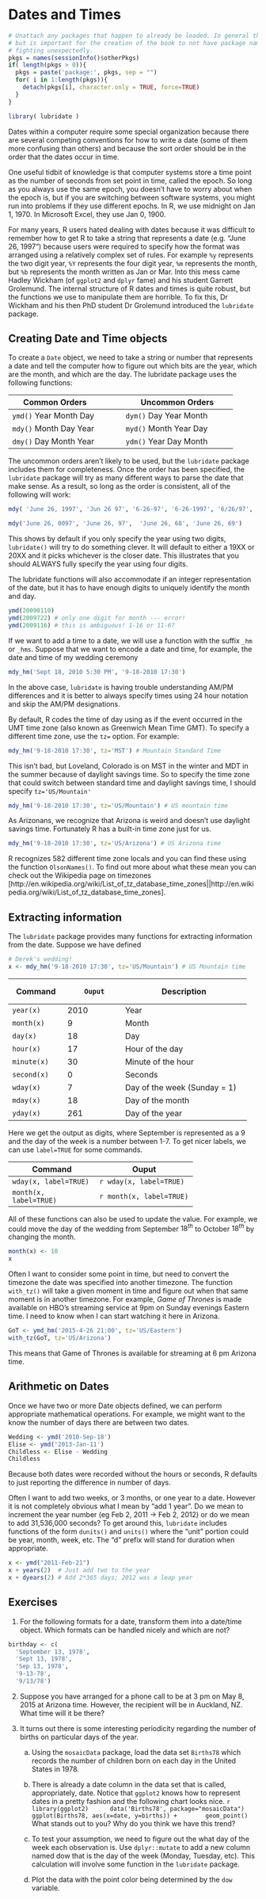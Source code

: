 # Dates and Times

```r
# Unattach any packages that happen to already be loaded. In general this is unecessary
# but is important for the creation of the book to not have package namespaces
# fighting unexpectedly.
pkgs = names(sessionInfo()$otherPkgs)
if( length(pkgs > 0)){
  pkgs = paste('package:', pkgs, sep = "")
  for( i in 1:length(pkgs)){
    detach(pkgs[i], character.only = TRUE, force=TRUE)
  }
}
```

```r
library( lubridate )
```

Dates within a computer require some special organization because there are several competing conventions for how to write a date (some of them more confusing than others) and because the sort order should be in the order that the dates occur in time.

One useful tidbit of knowledge is that computer systems store a time point as the number of seconds from set point in time, called the epoch. So long as you always use the same epoch, you doesn't have to worry about when the epoch is, but if you are switching between software systems, you might run into problems if they use different epochs. In R, we use midnight on Jan 1, 1970. In Microsoft Excel, they use Jan 0, 1900. 

For many years, R users hated dealing with dates because it was difficult to remember how to get R to take a string that represents a date (e.g. “June 26, 1997”) because users were required to specify how the format was arranged using a relatively complex set of rules. For example `%y` represents the two digit year, `%Y` represents the four digit year, `%m` represents the month, but `%b` represents the month written as Jan or Mar. Into this mess came Hadley Wickham (of `ggplot2` and `dplyr` fame) and his student Garrett Grolemund. The internal structure of R dates and times is quite robust, but the functions we use to manipulate them are horrible. To fix this, Dr Wickham and his then PhD student Dr Grolemund introduced the `lubridate` package.

## Creating Date and Time objects

To create a `Date` object, we need to take a string or number that represents a date and tell the computer how to figure out which bits are the year, which are the month, and which are the day. The lubridate package uses the following functions:

+--------------------------+-----+-------------------------------+
|   Common Orders          |     |    Uncommon Orders            |
+==========================+=====+===============================+
| `ymd()`  Year Month Day  |     |  `dym()`  Day Year Month      |
+--------------------------+-----+-------------------------------+
| `mdy()`  Month Day Year  |     |  `myd()`  Month Year Day      |
+--------------------------+-----+-------------------------------+
| `dmy()`  Day Month Year  |     |  `ydm()`  Year Day Month      |
+--------------------------+-----+-------------------------------+

The uncommon orders aren't likely to be used, but the `lubridate` package includes them for completeness. Once the order has been specified, the `lubridate` package will try as many different ways to parse the date that make sense. As a result, so long as the order is consistent, all of the following will work:
```r
mdy( 'June 26, 1997', 'Jun 26 97', '6-26-97', '6-26-1997', '6/26/97', '6-26/97' )
```

```r
mdy('June 26, 0097', 'June 26, 97',  'June 26, 68', 'June 26, 69')
```

This shows by default if you only specify the year using two digits, `lubridate()` will try to do something clever. It will default to either a 19XX or 20XX and it picks whichever is the closer date. This illustrates that you should ALWAYS fully specify the year using four digits.

The lubridate functions will also accommodate if an integer representation of the date, but it has to have enough digits to uniquely identify the month and day.

```r
ymd(20090110)
ymd(2009722) # only one digit for month --- error!
ymd(2009116) # this is ambiguous! 1-16 or 11-6?
```

If we want to add a time to a date, we will use a function with the suffix `_hm` or `_hms`. Suppose that we want to encode a date and time, for example, the date and time of my wedding ceremony
```r
mdy_hm('Sept 18, 2010 5:30 PM', '9-18-2010 17:30')
```

In the above case, `lubridate` is having trouble understanding AM/PM differences and it is better to always specify times using 24 hour notation and skip the AM/PM designations.

By default, R codes the time of day using as if the event occurred in the UMT time zone (also known as Greenwich Mean Time GMT). To specify a different time zone, use the `tz=` option. For example:

```r
mdy_hm('9-18-2010 17:30', tz='MST') # Mountain Standard Time
```

This isn't bad, but Loveland, Colorado is on MST in the winter and MDT in the summer because of daylight savings time. So to specify the time zone that could switch between standard time and daylight savings time, I should specify `tz='US/Mountain'`
```r
mdy_hm('9-18-2010 17:30', tz='US/Mountain') # US mountain time
```


As Arizonans, we recognize that Arizona is weird and doesn't use daylight savings time. Fortunately R has a built-in time zone just for us.

```r
mdy_hm('9-18-2010 17:30', tz='US/Arizona') # US Arizona time
```

R recognizes 582 different time zone locals and you can find these using the function `OlsonNames()`. To find out more about what these mean you can check out the Wikipedia page on timezones [http://en.wikipedia.org/wiki/List_of_tz_database_time_zones||http://en.wikipedia.org/wiki/List_of_tz_database_time_zones].

## Extracting information

The `lubridate` package provides many functions for extracting information from the date. Suppose we have defined
```r
# Derek's wedding!
x <- mdy_hm('9-18-2010 17:30', tz='US/Mountain') # US Mountain time
```

+---------------+----------------+-----------------------------------+
|    Command    |      Ouput     | Description                       |
+===============+================+===================================+
| `year(x)`     | 2010           |  Year                             |
+---------------+----------------+-----------------------------------+
| `month(x)`    | 9              |  Month                            |
+---------------+----------------+-----------------------------------+
| `day(x)`      | 18             |  Day                              |
+---------------+----------------+-----------------------------------+
| `hour(x)`     | 17             |  Hour of the day                  |
+---------------+----------------+-----------------------------------+
| `minute(x)`   | 30             |  Minute of the hour               |
+---------------+----------------+-----------------------------------+
| `second(x)`   | 0              |  Seconds                          |
+---------------+----------------+-----------------------------------+
| `wday(x)`     | 7              |  Day of the week (Sunday = 1)     |
+---------------+----------------+-----------------------------------+
| `mday(x)`     | 18             |  Day of the month                 |
+---------------+----------------+-----------------------------------+
| `yday(x)`     | 261            |  Day of the year                  |
+---------------+----------------+-----------------------------------+

Here we get the output as digits, where September is represented as a 9 and the day of the week is a number between 1-7. To get nicer labels, we can use `label=TRUE` for some commands. 

+------------------------+---------------------------+
|   Command              | Ouput                     | 
+========================+===========================+
| `wday(x, label=TRUE)`  | `r wday(x, label=TRUE)`   |
+------------------------+---------------------------+
| `month(x, label=TRUE)` | `r month(x, label=TRUE)`  |
+------------------------+---------------------------+


All of these functions can also be used to update the value. For example, we could move the day of the wedding from September $18^{th}$ to October $18^{th}$ by changing the month.

```r
month(x) <- 10
x
```

Often I want to consider some point in time, but need to convert the timezone the date was specified into another timezone. The function `with_tz()` will take a given moment in time and figure out when that same moment is in another timezone. For example, *Game of Thrones* is made available on HBO's streaming service at 9pm on Sunday evenings Eastern time. I need to know when I can start watching it here in Arizona.

```r
GoT <- ymd_hm('2015-4-26 21:00', tz='US/Eastern')
with_tz(GoT, tz='US/Arizona')
```

This means that Game of Thrones is available for streaming at 6 pm Arizona time.

## Arithmetic on Dates

Once we have two or more Date objects defined, we can perform appropriate mathematical operations. For example, we might want to the know the number of days there are between two dates.

```r
Wedding <- ymd('2010-Sep-18')
Elise <- ymd('2013-Jan-11')
Childless <- Elise - Wedding
Childless
```

Because both dates were recorded without the hours or seconds, R defaults to just reporting the difference in number of days. 

Often I want to add two weeks, or 3 months, or one year to a date. However it is not completely obvious what I mean by “add 1 year”. Do we mean to increment the year number (eg Feb 2, 2011 -> Feb 2, 2012) or do we mean to add 31,536,000 seconds? To get around this, `lubridate` includes functions of the form `dunits()` and `units()` where the “unit” portion could be year, month, week, etc. The “d” prefix will stand for duration when appropriate.

```r
x <- ymd("2011-Feb-21")
x + years(2)  # Just add two to the year
x + dyears(2) # Add 2*365 days; 2012 was a leap year
```


## Exercises

1. For the following formats for a date, transform them into a date/time object. Which formats can be handled nicely and which are not?
```r
birthday <- c(
  'September 13, 1978',
  'Sept 13, 1978',
  'Sep 13, 1978',
  '9-13-78',
  '9/13/78')
```

2. Suppose you have arranged for a phone call to be at 3 pm on May 8, 2015 at Arizona time. However, the recipient will be in Auckland, NZ. What time will it be there? 

3. It turns out there is some interesting periodicity regarding the number of births on particular days of the year.

    a. Using the `mosaicData` package, load the data set `Births78` which records the number of children born on each day in the United States in 1978.
    
    b. There is already a date column in the data set that is called, appropriately, date. Notice that `ggplot2` knows how to represent dates in a pretty fashion and the following chart looks nice.
        ```r
        library(ggplot2)
        data('Births78', package="mosaicData")
        ggplot(Births78, aes(x=date, y=births)) +
          geom_point()
        ```
        What stands out to you? Why do you think we have this trend?


    c. To test your assumption, we need to figure out the what day of the week each observation is. Use `dplyr::mutate` to add a new column named dow that is the day of the week (Monday, Tuesday, etc). This calculation will involve some function in the `lubridate` package.

    d. Plot the data with the point color being determined by the `dow` variable.